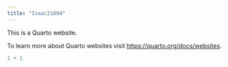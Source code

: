 ```yaml
---
title: "Isaac21694"
---
```


This is a Quarto website.

To learn more about Quarto websites visit <https://quarto.org/docs/websites>.

```r
1 + 1
```
